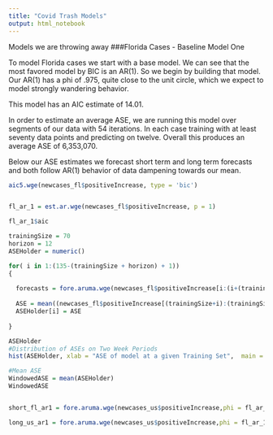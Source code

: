 ```yaml
---
title: "Covid Trash Models"
output: html_notebook
---
```


Models we are throwing away
###Florida Cases - Baseline Model One

To model Florida cases we start with a base model. We can see that the most favored model by BIC is an AR(1). So we begin by building that model. Our AR(1) has a phi of .975, quite close to the unit circle, which we expect to model strongly wandering behavior. 

This model has an AIC estimate of 14.01. 

In order to estimate an average ASE, we are running this model over segments of our data with 54 iterations. In each case training with at least seventy data points and predicting on twelve. Overall this produces an average ASE of 6,353,070. 

Below our ASE estimates we forecast short term and long term forecasts and both follow AR(1) behavior of data dampening towards our mean. 

```r
aic5.wge(newcases_fl$positiveIncrease, type = 'bic')


fl_ar_1 = est.ar.wge(newcases_fl$positiveIncrease, p = 1)

fl_ar_1$aic

trainingSize = 70
horizon = 12
ASEHolder = numeric()

for( i in 1:(135-(trainingSize + horizon) + 1))
{
  
  forecasts = fore.aruma.wge(newcases_fl$positiveIncrease[i:(i+(trainingSize-1))],phi = fl_ar_1$phi, n.ahead = horizon, plot = FALSE)
  
  ASE = mean((newcases_fl$positiveIncrease[(trainingSize+i):(trainingSize+ i + (horizon) - 1)] - forecasts$f)^2)
  ASEHolder[i] = ASE
  
}

ASEHolder
#Distribution of ASEs on Two Week Periods
hist(ASEHolder, xlab = "ASE of model at a given Training Set",  main = "ASE Distribution for Model ARIMA(2,1,1) for Florida Data")

#Mean ASE 
WindowedASE = mean(ASEHolder)
WindowedASE


short_fl_ar1 = fore.aruma.wge(newcases_us$positiveIncrease,phi = fl_ar_1$phi, n.ahead = 7, plot = TRUE)

long_us_ar1 = fore.aruma.wge(newcases_us$positiveIncrease,phi = fl_ar_1$phi, n.ahead = 90, plot = TRUE)



```
